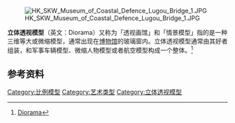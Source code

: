 [[File:HK_SKW_Museum_of_Coastal_Defence_Lugou_Bridge_1.JPG|thumb]]

'''立体透视模型'''（英文：Diorama）又称为「透视画馆」和「情景模型」指的是一种三维等大或微缩模型，通常出现在[[博物馆|博物馆]]的玻璃窗内。立体透视模型通常由其好者组装，和军事车辆模型、微缩人物模型或者航空模型构成一个整体。<ref>[http://en.wikipedia.org/wiki/Diorama Diorama]</ref>

== 参考资料 ==
<references/>

[[Category:比例模型|Category:比例模型]]
[[Category:艺术类型|Category:艺术类型]]
[[Category:立体透视模型|Category:立体透视模型]]